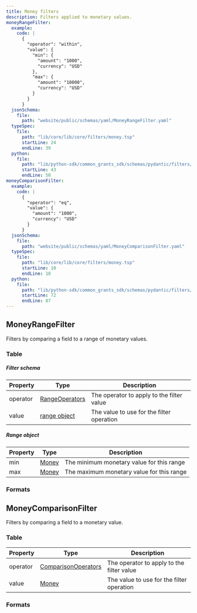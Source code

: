 ```yaml
---
title: Money filters
description: Filters applied to monetary values.
moneyRangeFilter:
  example:
    code: |
      {
        "operator": "within",
        "value": {
          "min": {
            "amount": "1000",
            "currency": "USD"
          },
          "max": {
            "amount": "10000",
            "currency": "USD"
          }
        }
      }
  jsonSchema:
    file:
      path: "website/public/schemas/yaml/MoneyRangeFilter.yaml"
  typeSpec:
    file:
      path: "lib/core/lib/core/filters/money.tsp"
      startLine: 24
      endLine: 39
  python:
    file:
      path: "lib/python-sdk/common_grants_sdk/schemas/pydantic/filters/money.py"
      startLine: 43
      endLine: 50
moneyComparisonFilter:
  example:
    code: |
      {
        "operator": "eq",
        "value": {
          "amount": "1000",
          "currency": "USD"
        }
      }
  jsonSchema:
    file:
      path: "website/public/schemas/yaml/MoneyComparisonFilter.yaml"
  typeSpec:
    file:
      path: "lib/core/lib/core/filters/money.tsp"
      startLine: 10
      endLine: 18
  python:
    file:
      path: "lib/python-sdk/common_grants_sdk/schemas/pydantic/filters/money.py"
      startLine: 72
      endLine: 87
---
```



## MoneyRangeFilter

Filters by comparing a field to a range of monetary values.

### Table

##### Filter schema

| Property | Type                                                    | Description                               |
| -------- | ------------------------------------------------------- | ----------------------------------------- |
| operator | [RangeOperators](/protocol/filters/base#rangeoperators) | The operator to apply to the filter value |
| value    | [range object](#range-object)                           | The value to use for the filter operation |

##### Range object

| Property | Type                             | Description                               |
| -------- | -------------------------------- | ----------------------------------------- |
| min      | [Money](/protocol/fields/money/) | The minimum monetary value for this range |
| max      | [Money](/protocol/fields/money/) | The maximum monetary value for this range |

### Formats

<SchemaFormatTabs
  example={frontmatter.moneyRangeFilter.example}
  jsonSchema={frontmatter.moneyRangeFilter.jsonSchema}
  typeSpec={frontmatter.moneyRangeFilter.typeSpec}
  python={frontmatter.moneyRangeFilter.python}
/>

## MoneyComparisonFilter

Filters by comparing a field to a monetary value.

### Table

| Property | Type                                                              | Description                               |
| -------- | ----------------------------------------------------------------- | ----------------------------------------- |
| operator | [ComparisonOperators](/protocol/filters/base#comparisonoperators) | The operator to apply to the filter value |
| value    | [Money](/protocol/fields/money/)                                  | The value to use for the filter operation |

### Formats

<SchemaFormatTabs
  example={frontmatter.moneyComparisonFilter.example}
  jsonSchema={frontmatter.moneyComparisonFilter.jsonSchema}
  typeSpec={frontmatter.moneyComparisonFilter.typeSpec}
  python={frontmatter.moneyComparisonFilter.python}
/>
